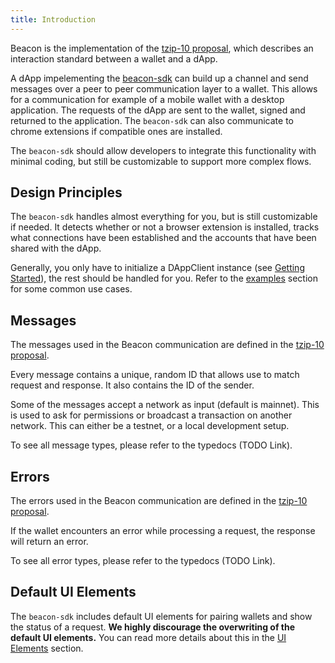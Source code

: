 ```yaml
---
title: Introduction
---
```


Beacon is the implementation of the [tzip-10 proposal](https://gitlab.com/tzip/tzip/tree/master/proposals/tzip-10), which describes an interaction standard between a wallet and a dApp.

A dApp impelementing the [beacon-sdk](https://github.com/airgap-it/beacon-sdk) can build up a channel and send messages over a peer to peer communication layer to a wallet. This allows for a communication for example of a mobile wallet with a desktop application. The requests of the dApp are sent to the wallet, signed and returned to the application. The `beacon-sdk` can also communicate to chrome extensions if compatible ones are installed.

The `beacon-sdk` should allow developers to integrate this functionality with minimal coding, but still be customizable to support more complex flows.

## Design Principles

The `beacon-sdk` handles almost everything for you, but is still customizable if needed.
It detects whether or not a browser extension is installed, tracks what connections have been established and the accounts that have been shared with the dApp.

Generally, you only have to initialize a DAppClient instance (see [Getting Started](/getting-started/example)), the rest should be handled for you.
Refer to the [examples](/guides/getting-started) section for some common use cases.

## Messages

The messages used in the Beacon communication are defined in the [tzip-10 proposal](https://gitlab.com/tzip/tzip/tree/master/proposals/tzip-10).

Every message contains a unique, random ID that allows use to match request and response. It also contains the ID of the sender.

Some of the messages accept a network as input (default is mainnet). This is used to ask for permissions or broadcast a transaction on another network. This can either be a testnet, or a local development setup.

To see all message types, please refer to the typedocs (TODO Link).

## Errors

The errors used in the Beacon communication are defined in the [tzip-10 proposal](https://gitlab.com/tzip/tzip/tree/master/proposals/tzip-10).

If the wallet encounters an error while processing a request, the response will return an error.

To see all error types, please refer to the typedocs (TODO Link).

## Default UI Elements

The `beacon-sdk` includes default UI elements for pairing wallets and show the status of a request.
**We highly discourage the overwriting of the default UI elements.**
You can read more details about this in the [UI Elements](/advanced/ui-elements) section.
